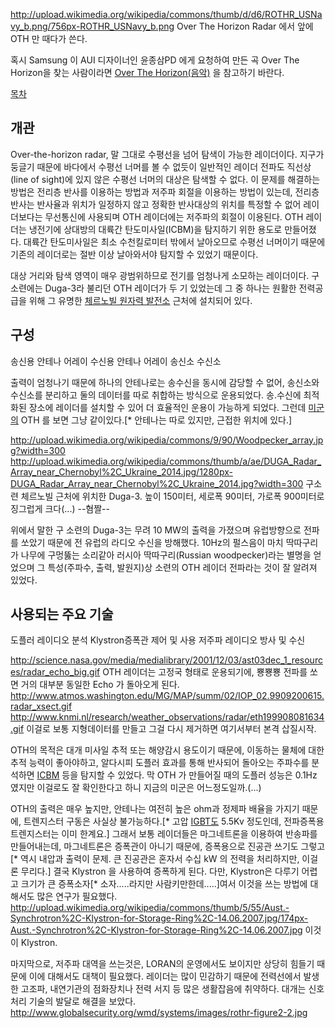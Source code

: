 http://upload.wikimedia.org/wikipedia/commons/thumb/d/d6/ROTHR_USNavy_b.png/756px-ROTHR_USNavy_b.png
Over The Horizon Radar 에서 앞에 OTH 만 때다가 쓴다. 

혹시 Samsung 이 AUI 디자이너인 윤종삼PD 에게 요청하여 만든 곡 Over The Horizon을 찾는 사람이라면 [[Over The Horizon(음악)]] 을 참고하기 바란다.

[[목차]]

== 개관 ==
Over-the-horizon radar, 말 그대로 수평선을 넘어 탐색이 가능한 레이더이다. 지구가 둥글기 때문에 바다에서 수평선 너머를 볼 수 없듯이 일반적인 레이더 전파도 직선상(line of sight)에 있지 않은 수평선 너머의 대상은 탐색할 수 없다. 이 문제를 해결하는 방법은 전리층 반사를 이용하는 방법과 저주파 회절을 이용하는 방법이 있는데, 전리층 반사는 반사율과 위치가 일정하지 않고 정확한 반사대상의 위치를 특정할 수 없어 레이더보다는 무선통신에 사용되며 OTH 레이더에는 저주파의 회절이 이용된다.
OTH 레이더는 냉전기에 상대방의 대륙간 탄도미사일(ICBM)을 탐지하기 위한 용도로 만들어졌다. 대륙간 탄도미사일은 최소 수천킬로미터 밖에서 날아오므로 수평선 너머이기 때문에 기존의 레이더로는 절반 이상 날아와서야 탐지할 수 있었기 때문이다.

대상 거리와 탐색 영역이 매우 광범위하므로 전기를 엄청나게 소모하는 레이더이다. 구 소련에는 Duga-3라 불리던 OTH 레이더가 두 기 있었는데 그 중 하나는 원활한 전력공급을 위해 그 유명한 [[체르노빌 원자력 발전소]] 근처에 설치되어 있다.
== 구성 ==
송신용 안테나 어레이
수신용 안테나 어레이
송신소 
수신소

출력이 엄청나기 때문에 하나의 안테나로는 송수신을 동시에 감당할 수 없어, 송신소와 수신소를 분리하고 둘의 데이터를 따로 취합하는 방식으로 운용되었다. 송.수신에 최적화된 장소에 레이더를 설치할 수 있어 더 효율적인 운용이 가능하게 되었다. 그런데 [[미군]]의 OTH 를 보면 그냥 같이있다.[* 안테나는 따로 있지만, 근접한 위치에 있다.]

http://upload.wikimedia.org/wikipedia/commons/9/90/Woodpecker_array.jpg?width=300
http://upload.wikimedia.org/wikipedia/commons/thumb/a/ae/DUGA_Radar_Array_near_Chernobyl%2C_Ukraine_2014.jpg/1280px-DUGA_Radar_Array_near_Chernobyl%2C_Ukraine_2014.jpg?width=300
구소련 체르노빌 근처에 위치한 Duga-3. 높이 150미터, 세로폭 90미터, 가로폭 900미터로 징그럽게 크다(...) --혐짤--

위에서 말한 구 소련의 Duga-3는 무려 10 MW의 출력을 가졌으며 유럽방향으로 전파를 쏘았기 때문에 전 유럽의 라디오 수신을 방해했다. 10Hz의 펄스음이 마치 딱따구리가 나무에 구멍뚫는 소리같아 러시아 딱따구리(Russian woodpecker)라는 별명을 얻었으며 그 특성(주파수, 출력, 발원지)상 소련의 OTH 레이더 전파라는 것이 잘 알려져 있었다.


== 사용되는 주요 기술 ==
도플러 레이디오 분석
Klystron증폭관 제어 및 사용
저주파 레이디오 방사 및 수신

http://science.nasa.gov/media/medialibrary/2001/12/03/ast03dec_1_resources/radar_echo_big.gif
OTH 레이더는 고정국 형태로 운용되기에, 뿅뿅뿅 전파를 쏘면 거의 대부분 동일한 Echo 가 돌아오게 된다.
http://www.atmos.washington.edu/MG/MAP/summ/02/IOP_02.9909200615.radar_xsect.gif
http://www.knmi.nl/research/weather_observations/radar/eth199908081634.gif 
이걸로 보통 지형데이터를 만들고 그걸 다시 제거하면 여기서부터 본격 삽질시작. 

OTH의 목적은 대개 미사일 추적 또는 해양감시 용도이기 때문에, 이동하는 물체에 대한 추적 능력이 좋아야하고, 알다시피 도플러 효과를 통해 반사되어 돌아오는 주파수를 분석하면 [[ICBM]] 등을 탐지할 수 있었다. 막 OTH 가 만들어질 때의 도플러 성능은 0.1Hz 였지만 이걸로도 잘 확인한다고 하니 지금의 미군은 어느정도일까.(...)

OTH의 출력은 매우 높지만, 안테나는 여전히 높은 ohm과 정제파 배율을 가지기 때문에, 트렌지스터  구동은 사실상 불가능하다.[* 고압 [[IGBT]]도 5.5Kv 정도인데, 전파증폭용 트렌지스터는 이미 한계요.] 그래서 보통 레이더들은 마그네트론을 이용하여 반송파를 만들어내는데, 마그네트론은 증폭관이 아니기 때문에, 증폭용으로 진공관 쓰기도 그렇고[* 역시 내압과 출력이 문제. 큰 진공관은 혼자서 수십 kW 의 전력을 처리하지만, 이걸론 무리다.] 결국 Klystron 을 사용하여 증폭하게 된다. 다만, Klystron은 다루기 어렵고 크기가 큰 증폭소자[* 소자.....라지만 사람키만한데.....]여서 이것을 쓰는 방법에 대해서도 많은 연구가 필요했다.
http://upload.wikimedia.org/wikipedia/commons/thumb/5/55/Aust.-Synchrotron%2C-Klystron-for-Storage-Ring%2C-14.06.2007.jpg/174px-Aust.-Synchrotron%2C-Klystron-for-Storage-Ring%2C-14.06.2007.jpg
이것이 Klystron.

마지막으로, 저주파 대역을 쓰는것은, LORAN의 운영에서도 보이지만 상당히 힘들기 때문에 이에 대해서도 대책이 필요했다. 레이더는 많이 민감하기 때문에 전력선에서 발생한 고조파, 내연기관의 점화장치나 전력 서지 등 많은 생활잡음에 취약하다. 대개는 신호처리 기술의 발달로 해결을 보았다. 
http://www.globalsecurity.org/wmd/systems/images/rothr-figure2-2.jpg


